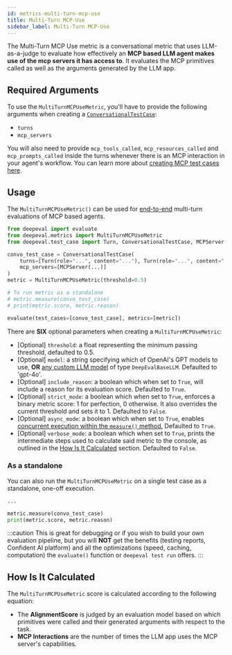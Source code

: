 ```yaml
---
id: metrics-multi-turn-mcp-use
title: Multi-Turn MCP-Use
sidebar_label: Multi-Turn MCP-Use
---
```


<head>
  <link
    rel="canonical"
    href="https://deepeval.com/docs/metrics-multi-turn-mcp-use"
  />
</head>


<MetricTagsDisplayer multiTurn={true} chatbot={true} referenceless={true} />

The Multi-Turn MCP Use metric is a conversational metric that uses LLM-as-a-judge to evaluate how effectively an **MCP based LLM agent makes use of the mcp servers it has access to**. It evaluates the MCP primitives called as well as the arguments generated by the LLM app.

## Required Arguments

To use the `MultiTurnMCPUseMetric`, you'll have to provide the following arguments when creating a [`ConversationalTestCase`](https://www.deepeval.com/docs/evaluation-multiturn-test-cases):

- `turns`
- `mcp_servers`

You will also need to provide `mcp_tools_called`, `mcp_resources_called` and `mcp_prompts_called` inside the turns whenever there is an MCP interaction in your agent's workflow. You can learn more about [creating MCP test cases here](https://www.deepeval.com/docs/evaluation-mcp).

## Usage

The `MultiTurnMCPUseMetric()` can be used for [end-to-end](/docs/evaluation-end-to-end-llm-evals) multi-turn evaluations of MCP based agents.

```python
from deepeval import evaluate
from deepeval.metrics import MultiTurnMCPUseMetric
from deepeval.test_case import Turn, ConversationalTestCase, MCPServer

convo_test_case = ConversationalTestCase(
    turns=[Turn(role="...", content="..."), Turn(role="...", content="...")],
    mcp_servers=[MCPServer(...)]
)
metric = MultiTurnMCPUseMetric(threshold=0.5)

# To run metric as a standalone
# metric.measure(convo_test_case)
# print(metric.score, metric.reason)

evaluate(test_cases=[convo_test_case], metrics=[metric])
```

There are **SIX** optional parameters when creating a `MultiTurnMCPUseMetric`:

- [Optional] `threshold`: a float representing the minimum passing threshold, defaulted to 0.5.
- [Optional] `model`: a string specifying which of OpenAI's GPT models to use, **OR** [any custom LLM model](/docs/metrics-introduction#using-a-custom-llm) of type `DeepEvalBaseLLM`. Defaulted to 'gpt-4o'.
- [Optional] `include_reason`: a boolean which when set to `True`, will include a reason for its evaluation score. Defaulted to `True`.
- [Optional] `strict_mode`: a boolean which when set to `True`, enforces a binary metric score: 1 for perfection, 0 otherwise. It also overrides the current threshold and sets it to 1. Defaulted to `False`.
- [Optional] `async_mode`: a boolean which when set to `True`, enables [concurrent execution within the `measure()` method.](/docs/metrics-introduction#measuring-a-metric-in-async) Defaulted to `True`.
- [Optional] `verbose_mode`: a boolean which when set to `True`, prints the intermediate steps used to calculate said metric to the console, as outlined in the [How Is It Calculated](#how-is-it-calculated) section. Defaulted to `False`.

### As a standalone

You can also run the `MultiTurnMCPUseMetric` on a single test case as a standalone, one-off execution.

```python
...

metric.measure(convo_test_case)
print(metric.score, metric.reason)
```

:::caution
This is great for debugging or if you wish to build your own evaluation pipeline, but you will **NOT** get the benefits (testing reports, Confident AI platform) and all the optimizations (speed, caching, computation) the `evaluate()` function or `deepeval test run` offers.
:::

## How Is It Calculated

The `MultiTurnMCPUseMetric` score is calculated according to the following equation:

<Equation formula="\text{MCP Use Score} = \frac{\text{AlignmentScore(Primitives Used, Primitives Available)}}{\text{Total Number of MCP Interactions}}" />

- The **AlignmentScore** is judged by an evaluation model based on which primitives were called and their generated arguments with respect to the task.
- **MCP Interactions** are the number of times the LLM app uses the MCP server's capabilities.
